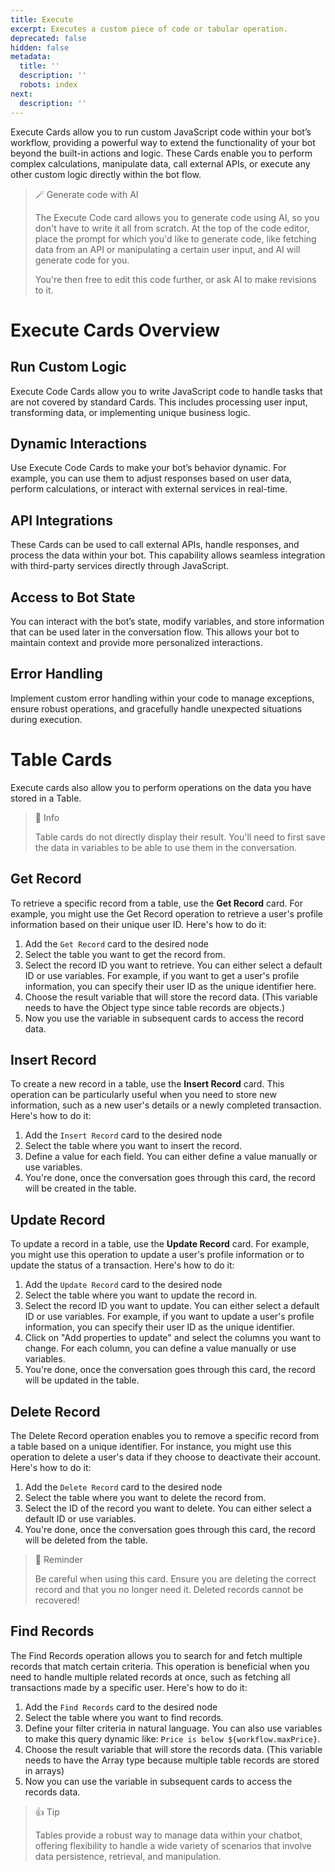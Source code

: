 ```yaml
---
title: Execute
excerpt: Executes a custom piece of code or tabular operation.
deprecated: false
hidden: false
metadata:
  title: ''
  description: ''
  robots: index
next:
  description: ''
---
```

Execute Cards  allow you to run custom JavaScript code within your bot’s workflow, providing a powerful way to extend the functionality of your bot beyond the built-in actions and logic. These Cards enable you to perform complex calculations, manipulate data, call external APIs, or execute any other custom logic directly within the bot flow.

> 🪄 Generate code with AI
>
> The Execute Code card allows you to generate code using AI, so you don't have to write it all from scratch. At the top of the code editor, place the prompt for which you'd like to generate code, like fetching data from an API or manipulating a certain user input, and AI will generate code for you.
>
> You're then free to edit this code further, or ask AI to make revisions to it.

# Execute Cards Overview

## Run Custom Logic

Execute Code Cards allow you to write JavaScript code to handle tasks that are not covered by standard Cards. This includes processing user input, transforming data, or implementing unique business logic.

## Dynamic Interactions

Use Execute Code Cards to make your bot’s behavior dynamic. For example, you can use them to adjust responses based on user data, perform calculations, or interact with external services in real-time.

## API Integrations

These Cards can be used to call external APIs, handle responses, and process the data within your bot. This capability allows seamless integration with third-party services directly through JavaScript.

## Access to Bot State

You can interact with the bot’s state, modify variables, and store information that can be used later in the conversation flow. This allows your bot to maintain context and provide more personalized interactions.

## Error Handling

Implement custom error handling within your code to manage exceptions, ensure robust operations, and gracefully handle unexpected situations during execution.

# Table Cards

Execute cards also allow you to perform operations on the data you have stored in a Table.

> 📘 Info
>
> Table cards do not directly display their result. You'll need to first save the data in variables to be able to use them in the conversation.

## Get Record

To retrieve a specific record from a table, use the **Get Record** card. For example, you might use the Get Record operation to retrieve a user's profile information based on their unique user ID. Here's how to do it:

1. Add the `Get Record` card to the desired node
2. Select the table you want to get the record from.
3. Select the record ID you want to retrieve. You can either select a default ID or use variables. For example, if you want to get a user's profile information, you can specify their user ID as the unique identifier here.
4. Choose the result variable that will store the record data. (This variable needs to have the Object type since table records are objects.)
5. Now you use the variable in subsequent cards to access the record data.

## Insert Record

To create a new record in a table, use the **Insert Record** card. This operation can be particularly useful when you need to store new information, such as a new user's details or a newly completed transaction. Here's how to do it:

1. Add the `Insert Record` card to the desired node
2. Select the table where you want to insert the record.
3. Define a value for each field. You can either define a value manually or use variables.
4. You're done, once the conversation goes through this card, the record will be created in the table.

## Update Record

To update a record in a table, use the **Update Record** card. For example, you might use this operation to update a user's profile information or to update the status of a transaction. Here's how to do it:

1. Add the `Update Record` card to the desired node
2. Select the table where you want to update the record in.
3. Select the record ID you want to update. You can either select a default ID or use variables. For example, if you want to update a user's profile information, you can specify their user ID as the unique identifier.
4. Click on "Add properties to update" and select the columns you want to change. For each column, you can define a value manually or use variables.
5. You're done, once the conversation goes through this card, the record will be updated in the table.

## Delete Record

The Delete Record operation enables you to remove a specific record from a table based on a unique identifier. For instance, you might use this operation to delete a user's data if they choose to deactivate their account. Here's how to do it:

1. Add the `Delete Record` card to the desired node
2. Select the table where you want to delete the record from.
3. Select the ID of the record you want to delete. You can either select a default ID or use variables.
4. You're done, once the conversation goes through this card, the record will be deleted from the table.

> 🚧 Reminder
>
> Be careful when using this card. Ensure you are deleting the correct record and that you no longer need it. Deleted records cannot be recovered!

## Find Records

The Find Records operation allows you to search for and fetch multiple records that match certain criteria. This operation is beneficial when you need to handle multiple related records at once, such as fetching all transactions made by a specific user. Here's how to do it:

1. Add the `Find Records` card to the desired node
2. Select the table where you want to find records.
3. Define your filter criteria in natural language. You can also use variables to make this query dynamic like: `Price is below ${workflow.maxPrice}`.
4. Choose the result variable that will store the records data. (This variable needs to have the Array type because multiple table records are stored in arrays)
5. Now you can use the variable in subsequent cards to access the records data.

> 👍 Tip
>
> Tables provide a robust way to manage data within your chatbot, offering flexibility to handle a wide variety of scenarios that involve data persistence, retrieval, and manipulation.
